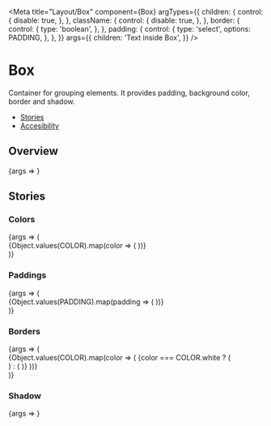

<Meta
  title="Layout/Box"
  component={Box}
  argTypes={{
    children: {
      control: {
        disable: true,
      },
    },
    className: {
      control: {
        disable: true,
      },
    },
    border: {
      control: {
        type: 'boolean',
      },
    },
    padding: {
      control: {
        type: 'select',
        options: PADDING,
      },
    },
  }}
  args={{
    children: 'Text inside Box',
  }}
/>

# Box

Container for grouping elements. It provides padding, background color, border and shadow.

- [Stories](#stories)
- [Accesibility](#box-accessibility)

## Overview

<Canvas>
  <Story name="Default">{args => <Box {...args} />}</Story>
</Canvas>

<ArgsTable story="Default" />

## Stories

### Colors

<Canvas>
  <Story name="Colors">
    {args => (
      <div>
        {Object.values(COLOR).map(color => (
          <StoryVariant key={color} label={`color - ${color}`}>
            <Box {...args} color={color} />
          </StoryVariant>
        ))}
      </div>
    )}
  </Story>
</Canvas>

### Paddings

<Canvas>
  <Story name="Paddings">
    {args => (
      <div>
        {Object.values(PADDING).map(padding => (
          <StoryVariant label={`padding - ${padding}`} key={padding}>
            <Box {...args} color="blue-40" padding={padding} />
          </StoryVariant>
        ))}
      </div>
    )}
  </Story>
</Canvas>

### Borders

<Canvas>
  <Story name="Borders">
    {args => (
      <div>
        {Object.values(COLOR).map(color => (
          <StoryVariant label={`border color - ${color}`} key={color}>
            {color === COLOR.white ? (
              <div className="sg-story-variant-dark-box">
                <Box
                  {...args}
                  color="blue-40"
                  border
                  borderColor={COLOR[color]}
                />
              </div>
            ) : (
              <Box {...args} border borderColor={color} />
            )}
          </StoryVariant>
        ))}
      </div>
    )}
  </Story>
</Canvas>

### Shadow

<Canvas>
  <Story name="Shadow">
    {args => <Box {...args} color="blue-40" shadow />}
  </Story>
</Canvas>

<BoxA11y />
